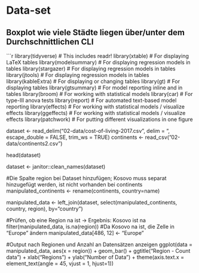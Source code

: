 # Data-set

## Boxplot wie viele Städte liegen über/unter dem Durchschnittlichen CLI




```r
library(tidyverse) # This includes readr!
library(xtable) # For displaying LaTeX tables
library(modelsummary) # For displaying regression models in tables
library(stargazer) # For displaying regression models in tables
library(jtools) # For displaying regression models in tables
library(kableExtra) # For displaying or changing tables
library(gt) # For displaying tables
library(gtsummary) # For model reporting inline and in tables
library(broom) # For working with statistical models
library(car) # For type-III anova tests
library(report) # For automated text-based model reporting
library(effects) # For working with statistical models / visualize effects
library(ggeffects) # For working with statistical models / visualize effects
library(patchwork) # For putting different visualizations in one figure

dataset <- read_delim("02-data/cost-of-living-2017.csv", 
                                  delim = "\t", escape_double = FALSE, 
                                  trim_ws = TRUE)
continents <- read_csv("02-data/continents2.csv")

head(dataset)

dataset <- janitor::clean_names(dataset)

#Die Spalte region bei Dataset hinzufügen; Kosovo muss separat hinzugefügt werden, ist nicht vorhanden bei continents
manipulated_continents <- rename(continents, country=name)

manipulated_data <- left_join(dataset, select(manipulated_continents, country, region), by="country")

#Prüfen, ob eine Region na ist -> Ergebnis: Kosovo ist na
filter(manipulated_data, is.na(region))
#Da Kosovo na ist, die Zelle in "Europe" ändern
manipulated_data[486, 12] <- "Europe"


#Output nach Regionen und Anzahl an Datensätzen anzeigen
ggplot(data = manipulated_data, aes(x = region)) +
  geom_bar() +
  ggtitle("Region - Count data") +
  xlab("Regions") +
  ylab("Number of Data") +
  theme(axis.text.x = element_text(angle = 45, vjust = 1, hjust=1))

